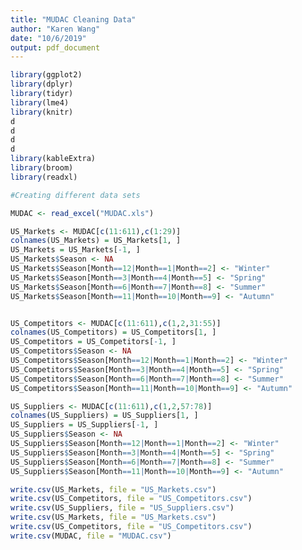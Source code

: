 ---
title: "MUDAC Cleaning Data"
author: "Karen Wang"
date: "10/6/2019"
output: pdf_document
---

```{r, include=FALSE}
library(ggplot2)
library(dplyr)
library(tidyr)
library(lme4)
library(knitr)
d
d
d
d
library(kableExtra)
library(broom)
library(readxl)
```

```{r, include=FALSE}

#Creating different data sets

MUDAC <- read_excel("MUDAC.xls")

US_Markets <- MUDAC[c(11:611),c(1:29)]
colnames(US_Markets) = US_Markets[1, ] 
US_Markets = US_Markets[-1, ]
US_Markets$Season <- NA
US_Markets$Season[Month==12|Month==1|Month==2] <- "Winter"
US_Markets$Season[Month==3|Month==4|Month==5] <- "Spring"
US_Markets$Season[Month==6|Month==7|Month==8] <- "Summer"
US_Markets$Season[Month==11|Month==10|Month==9] <- "Autumn"


US_Competitors <- MUDAC[c(11:611),c(1,2,31:55)]
colnames(US_Competitors) = US_Competitors[1, ] 
US_Competitors = US_Competitors[-1, ]
US_Competitors$Season <- NA
US_Competitors$Season[Month==12|Month==1|Month==2] <- "Winter"
US_Competitors$Season[Month==3|Month==4|Month==5] <- "Spring"
US_Competitors$Season[Month==6|Month==7|Month==8] <- "Summer"
US_Competitors$Season[Month==11|Month==10|Month==9] <- "Autumn"

US_Suppliers <- MUDAC[c(11:611),c(1,2,57:78)]
colnames(US_Suppliers) = US_Suppliers[1, ] 
US_Suppliers = US_Suppliers[-1, ]
US_Suppliers$Season <- NA
US_Suppliers$Season[Month==12|Month==1|Month==2] <- "Winter"
US_Suppliers$Season[Month==3|Month==4|Month==5] <- "Spring"
US_Suppliers$Season[Month==6|Month==7|Month==8] <- "Summer"
US_Suppliers$Season[Month==11|Month==10|Month==9] <- "Autumn"

write.csv(US_Markets, file = "US_Markets.csv")
write.csv(US_Competitors, file = "US_Competitors.csv")
write.csv(US_Suppliers, file = "US_Suppliers.csv")
write.csv(US_Markets, file = "US_Markets.csv")
write.csv(US_Competitors, file = "US_Competitors.csv")
write.csv(MUDAC, file = "MUDAC.csv")
```
